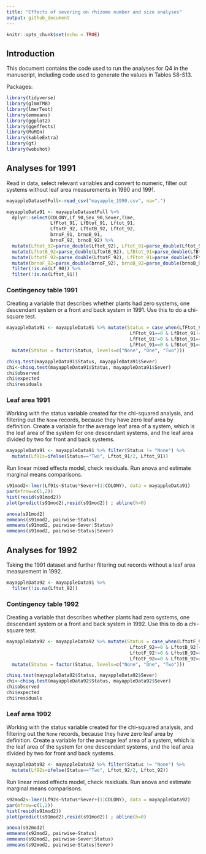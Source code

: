 ```yaml
---
title: "Effects of severing on rhizome number and size analyses"
output: github_document
---
```


```r
knitr::opts_chunk$set(echo = TRUE)
```

## Introduction

This document contains the code used to run the analyses for Q4 in the manuscript, including code used to generate the values in Tables S8-S13.

Packages:

```r
library(tidyverse)
library(glmmTMB)
library(lmerTest)
library(emmeans)
library(ggplot2)
library(ggeffects)
library(MuMIn)
library(kableExtra)
library(gt)
library(webshot)
```

## Analyses for 1991

Read in data, select relevant variables and convert to numeric, filter out systems without leaf area measurements in 1990 and 1991.

```r

mayappleDatasetFull<-read_csv("mayapple_1990.csv", na=".")

mayappleData91 <- mayappleDatasetFull %>% 
  dplyr::select(COLONY,Lf_90,Sex_90,Sever,Time, 
                LfFtot_91, LfBtot_91, Lftot_91,
                LftotF_92, LftotB_92, Lftot_92,
                brnoF_91, brnoB_91,
                brnoF_92, brnoB_92) %>% 
  mutate(Lftot_92=parse_double(Lftot_92), Lftot_91=parse_double(Lftot_91)) %>% 
  mutate(LftotB_92=parse_double(LftotB_92), LfBtot_91=parse_double(LfBtot_91) ) %>% 
  mutate(LftotF_92=parse_double(LftotF_92), LfFtot_91=parse_double(LfFtot_91) ) %>% 
  mutate(brnoF_92=parse_double(brnoF_92), brnoB_92=parse_double(brnoB_92) ) %>% 
  filter(!is.na(Lf_90)) %>% 
  filter(!is.na(Lftot_91))
```


### Contingency table 1991

Creating a variable that describes whether plants had zero systems, one descendant system or a front and back system in 1991. Use this to do a chi-square test.

```r

mayappleData91 <- mayappleData91 %>% mutate(Status = case_when(LfFtot_91!=0 & LfBtot_91!=0 ~"Two",
                                             LfFtot_91==0 & LfBtot_91!=0 ~"One",
                                             LfFtot_91!=0 & LfBtot_91==0 ~"One",
                                             LfFtot_91==0 & LfBtot_91==0 ~"None")) %>% 
  mutate(Status = factor(Status, levels=c("None", "One", "Two")))

chisq.test(mayappleData91$Status, mayappleData91$Sever)
chi<-chisq.test(mayappleData91$Status, mayappleData91$Sever)
chi$observed
chi$expected
chi$residuals
```

### Leaf area 1991

Working with the status variable created for the chi-squared analysis, and filtering out the `None` records, because they have zero leaf area by definition. Create a variable for the average leaf area of a system, which is the leaf area of the system for one descendant systems, and the leaf area divided by two for front and back systems.

```r
mayappleData91 <- mayappleData91 %>% filter(Status != "None") %>% 
  mutate(Lf91s=ifelse(Status=="Two", Lftot_91/2, Lftot_91)) 
```

Run linear mixed effects model, check residuals.
Run anova and estimate marginal means comparisons.
```r
s91mod2<-lmer(Lf91s~Status*Sever+(1|COLONY), data = mayappleData91)
par(mfrow=c(1,2))
hist(resid(s91mod2))
plot(predict(s91mod2),resid(s91mod2)) ; abline(h=0)

anova(s91mod2)
emmeans(s91mod2, pairwise~Status)
emmeans(s91mod2, pairwise~Sever|Status)
emmeans(s91mod2, pairwise~Status|Sever)
```


## Analyses for 1992

Taking the 1991 dataset and further filtering out records without a leaf area measurement in 1992.

```r
mayappleData92 <- mayappleData91 %>% 
  filter(!is.na(Lftot_92))
```

### Contingency table 1992

Creating a variable that describes whether plants had zero systems, one descendant system or a front and back system in 1992. Use this to do a chi-square test.


```r

mayappleData92 <- mayappleData92 %>% mutate(Status = case_when(LftotF_92!=0 & LftotB_92!=0 ~"Two",
                                             LftotF_92==0 & LftotB_92!=0 ~"One",
                                             LftotF_92!=0 & LftotB_92==0 ~"One",
                                             LftotF_92==0 & LftotB_92==0 ~"None")) %>% 
  mutate(Status = factor(Status, levels=c("None", "One", "Two")))

chisq.test(mayappleData92$Status, mayappleData92$Sever)
chi<-chisq.test(mayappleData92$Status, mayappleData92$Sever)
chi$observed
chi$expected
chi$residuals
```


### Leaf area 1992

Working with the status variable created for the chi-squared analysis, and filtering out the `None` records, because they have zero leaf area by definition. Create a variable for the average leaf area of a system, which is the leaf area of the system for one descendant systems, and the leaf area divided by two for front and back systems.

```r
mayappleData92 <- mayappleData92 %>% filter(Status != "None") %>% 
  mutate(Lf92s=ifelse(Status=="Two", Lftot_92/2, Lftot_92)) 
```

Run linear mixed effects model, check residuals.
Run anova and estimate marginal means comparisons.

```r
s92mod2<-lmer(Lf92s~Status*Sever+(1|COLONY), data = mayappleData92)
par(mfrow=c(1,2))
hist(resid(s91mod2))
plot(predict(s91mod2),resid(s91mod2)) ; abline(h=0)

anova(s92mod2)
emmeans(s92mod2, pairwise~Status)
emmeans(s92mod2, pairwise~Sever|Status)
emmeans(s92mod2, pairwise~Status|Sever)
```

